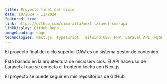 ```yaml
---
title: Proyecto final del ciclo
date: 10/2024 - 11/2024
featured: true
link: https://github.com/cima-alfa/next-laravel-cms-api
linkDisplay: GitHub Repo
imageLoading: eager
technologies: Next.js, Typescript, Tailwind CSS, PHP, Laravel API, MySQL
---
```



El proyecto final del ciclo superior DAW es un sistema gestor de contenido.

Está basado en la arquitectura de microservicios. El API hace uso de Laravel al que se conecta el frontend hecho con Next.js.

El proyecto se puede seguir en mis repositorios de GitHub.
